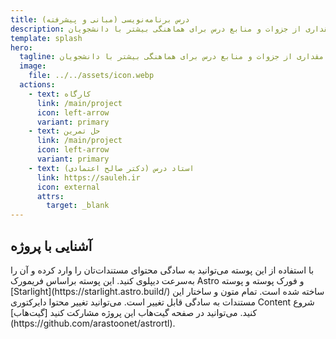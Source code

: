 ```yaml
---
title: درس برنامه‌نویسی (مبانی و پیشرفته)
description: مقداری از جزوات و منابع درس برای هماهنگی بیشتر با دانشجویان 
template: splash
hero:
  tagline: مقداری از جزوات و منابع درس برای هماهنگی بیشتر با دانشجویان
  image:
    file: ../../assets/icon.webp
  actions:
    - text: کارگاه
      link: /main/project
      icon: left-arrow
      variant: primary
    - text: حل تمرین
      link: /main/project
      icon: left-arrow
      variant: primary
    - text: (دکتر صالح اعتمادی) استاد درس
      link: https://sauleh.ir
      icon: external
      attrs:
        target: _blank 
---
```



## آشنایی با پروژه

<CardGrid stagger>
	<Card title="هدف پروژه" icon="pencil">
    با استفاده از این پوسته می‌توانید به سادگی محتوای‌ مستندات‌تان را وارد کرده و آن را به‌سرعت دیپلوی کنید.
	</Card>
	<Card title="مبتنی بر ASTRO" icon="open-book">
این پوسته براساس فریمورک Astro و فورک پوسته و پوسته [Starlight](https://starlight.astro.build/) ساخته شده است.
	</Card>
	<Card title="از کجا شروع کنیم؟" icon="setting">
  تمام متون و ساختار این مستندات به سادگی قابل تغییر است. می‌توانید تغییر محتوا دایرکتوری Content شروع کنید. 
	</Card>
	<Card title="گیت‌هاب پروژه" icon="open-book">
		می‌توانید در صفحه گیت‌هاب این پروژه مشارکت کنید [گیت‌هاب](https://github.com/arastoonet/astrortl).
	</Card>
</CardGrid>
